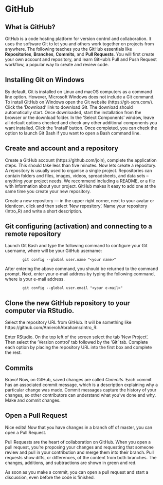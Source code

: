 # GitHub {#github}

## What is GitHub?

GitHub is a code hosting platform for version control and collaboration. It uses the software Git to let you and others work together on projects from anywhere. The following teaches you the GitHub essentials like **Repositories**, **Branches**, **Commits**, and **Pull Requests**. You will first create your own account and repository, and learn GitHub’s Pull and Push Request workflow, a popular way to create  and review code.

## Installing Git on Windows

By default, Git is installed on Linux and macOS computers as a command line option. However, Microsoft Windows does not include a Git command. To install GitHub on Windows open the Git website (https://git-scm.com/). Click the 'Download' link to download Git. The download should automatically start. Once downloaded, start the installation from the browser or the download folder. In the 'Select Components' window, leave all default options checked and check any other additional components you want installed. Click the 'Install' button. Once completed, you can check the option to launch Git Bash if you want to open a Bash command line.

## Create and account and a repository

Create a GitHub account (https://github.com/join), complete the application steps. This should take less than five minutes. Now lets create a repository. A repository is usually used to organise a single project. Repositories can contain folders and files, images, videos, spreadsheets, and data sets – anything your project needs. We recommend including a README, or a file with information about your project. GitHub makes it easy to add one at the same time you create your new repository. 

Create a new repository --- in the upper right corner, next to your avatar or identicon, click and then select 'New repository'. Name your repository (Intro_R) and write a short description.

## Git configuring (activation) and connecting to a remote repository

Launch Git Bash and type the following command to configure your Git username, where <your name> will be your GitHub username:

            git config --global user.name "<your name>"

After entering the above command, you should be returned to the command prompt. Next, enter your e-mail address by typing the following command, where <your e-mail> is your e-mail address.

            git config --global user.email "<your e-mail>"

## Clone the new GitHub repository to your computer via RStudio. 

Select the repository URL from GitHub. It will be something like https://github.com/AmierohAbrahams/Intro_R. 

Enter RStudio. On the top left of the screen select the tab 'New Project'. Then select the 'Version control' tab followed by the 'Git' tab. Complete each option by placing the repository URL into the first box and complete the rest.

## Commits

Bravo! Now, on GitHub, saved changes are called *Commits*. Each commit has an associated commit message, which is a description explaining why a particular change was made. Commit messages capture the history of your changes, so other contributors can understand what you’ve done and why.
Make and commit changes.

## Open a Pull Request

Nice edits! Now that you have changes in a branch off of master, you can open a Pull Request.

Pull Requests are the heart of collaboration on GitHub. When you open a pull request, you’re proposing your changes and requesting that someone review and pull in your contribution and merge them into their branch. Pull requests show diffs, or differences, of the content from both branches. The changes, additions, and subtractions are shown in green and red.

As soon as you make a commit, you can open a pull request and start a discussion, even before the code is finished.